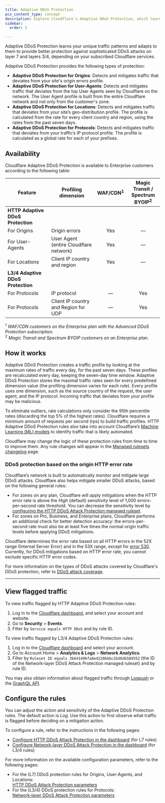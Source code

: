 ```yaml
---
title: Adaptive DDoS Protection
pcx_content_type: concept
description: Explore Cloudflare's Adaptive DDoS Protection, which learns traffic patterns to defend against sophisticated DDoS attacks on layers 3/4 and 7.
sidebar:
  order: 5

---
```


Adaptive DDoS Protection learns your unique traffic patterns and adapts to them to provide better protection against sophisticated DDoS attacks on layer 7 and layers 3/4, depending on your subscribed Cloudflare services.

Adaptive DDoS Protection provides the following types of protection:

- **Adaptive DDoS Protection for Origins**: Detects and mitigates traffic that deviates from your site's origin errors profile.
- **Adaptive DDoS Protection for User-Agents**: Detects and mitigates traffic that deviates from the top User Agents seen by Cloudflare on the network. The User Agent profile is built from the entire Cloudflare network and not only from the customer's zone.
- **Adaptive DDoS Protection for Locations**: Detects and mitigates traffic that deviates from your site’s geo-distribution profile. The profile is calculated from the rate for every client country and region, using the rates from the past seven days.
- **Adaptive DDoS Protection for Protocols**: Detects and mitigates traffic that deviates from your traffic’s IP protocol profile. The profile is calculated as a global rate for each of your prefixes.

## Availability

Cloudflare Adaptive DDoS Protection is available to Enterprise customers according to the following table:



| Feature                           | Profiling dimension                        | WAF/CDN<sup>1</sup> | Magic Transit /<br/>Spectrum BYOIP<sup>2</sup> |
| --------------------------------- | ------------------------------------------ | :-----------------: | :--------------------------------------------: |
| **HTTP Adaptive DDoS Protection** |                                            |                     |                                                |
| For Origins                       | Origin errors                              |         Yes         |                        —                       |
| For User-Agents                   | User Agent<br/>(entire Cloudflare network) |         Yes         |                        —                       |
| For Locations                     | Client IP country and region               |         Yes         |                        —                       |
| **L3/4 Adaptive DDoS Protection** |                                            |                     |                                                |
| For Protocols                     | IP protocol                                |          —          |                       Yes                      |
| For Protocols                     | Client IP country and Region for UDP       |          —          |                       Yes                      |



<sup>1</sup> _WAF/CDN customers on the Enterprise plan with the Advanced DDoS Protection subscription._<br/>
<sup>2</sup> _Magic Transit and Spectrum BYOIP customers on an Enterprise plan._

## How it works

Adaptive DDoS Protection creates a traffic profile by looking at the maximum rates of traffic every day, for the past seven days. These profiles are recalculated every day, keeping the seven-day time window. Adaptive DDoS Protection stores the maximal traffic rates seen for every predefined dimension value (the profiling dimension varies for each rule). Every profile uses one dimension, such as the source country of the request, the user agent, and the IP protocol. Incoming traffic that deviates from your profile may be malicious.

To eliminate outliers, rate calculations only consider the 95th percentile rates (discarding the top 5% of the highest rates). Cloudflare requires a minimum amount of requests per second (rps) to build traffic profiles. HTTP Adaptive DDoS Protection rules also take into account Cloudflare’s [Machine Learning (ML) models](/bots/concepts/bot-score/#machine-learning) to identify traffic that is likely automated.

Cloudflare may change the logic of these protection rules from time to time to improve them. Any rule changes will appear in the [Managed rulesets changelog](/ddos-protection/change-log/) page.

### DDoS protection based on the origin HTTP error rate

Cloudflare’s network is built to automatically monitor and mitigate large DDoS attacks. Cloudflare also helps mitigate smaller DDoS attacks, based on the following general rules:

- For zones on any plan, Cloudflare will apply mitigations when the HTTP error rate is above the _High_ (default) sensitivity level of 1,000 errors-per-second rate threshold. You can decrease the sensitivity level by [configuring the HTTP DDoS Attack Protection managed ruleset](/ddos-protection/managed-rulesets/http/configure-dashboard/).
- For zones on Pro, Business, and Enterprise plans, Cloudflare performs an additional check for better detection accuracy: the errors-per-second rate must also be at least five times the normal origin traffic levels before applying DDoS mitigations.

Cloudflare determines the error rate based on all HTTP errors in the 52X range (Internal Server Error) and in the 53X range, except for [error 530](/support/troubleshooting/cloudflare-errors/troubleshooting-cloudflare-5xx-errors/#error-530). Currently, for DDoS mitigations based on HTTP error rate, you cannot exclude specific HTTP error codes.

For more information on the types of DDoS attacks covered by Cloudflare's DDoS protection, refer to [DDoS attack coverage](/ddos-protection/about/attack-coverage/).

---

## View flagged traffic

To view traffic flagged by HTTP Adaptive DDoS Protection rules:

1. Log in to the [Cloudflare dashboard](https://dash.cloudflare.com/), and select your account and website.
2. Go to **Security** > **Events**.
3. Filter by `Service equals HTTP DDoS` and by rule ID.

To view traffic flagged by L3/4 Adaptive DDoS Protection rules:

1. Log in to the [Cloudflare dashboard](https://dash.cloudflare.com/) and select your account.
2. Go to Account Home > **Analytics & Logs** > **Network Analytics**.
3. Filter by `Ruleset ID equals 3b64149bfa6e4220bbbc2bd6db589552` (the ID of the Network-layer DDoS Attack Protection managed ruleset) and by rule ID.

You may also obtain information about flagged traffic through [Logpush](/logs/about/) or the [GraphQL API](/analytics/graphql-api/).

## Configure the rules

You can adjust the action and sensitivity of the Adaptive DDoS Protection rules. The default action is _Log_. Use this action to first observe what traffic is flagged before deciding on a mitigation action.

To configure a rule, refer to the instructions in the following pages:

- [Configure HTTP DDoS Attack Protection in the dashboard](/ddos-protection/managed-rulesets/http/configure-dashboard/) (for L7 rules)
- [Configure Network-layer DDoS Attack Protection in the dashboard](/ddos-protection/managed-rulesets/network/configure-dashboard/) (for L3/4 rules)

For more information on the available configuration parameters, refer to the following pages:

- For the (L7) DDoS protection rules for Origins, User-Agents, and Locations:<br/>
  [HTTP DDoS Attack Protection parameters](/ddos-protection/managed-rulesets/http/override-parameters/)
- For the (L3/4) DDoS protection rules for Protocols:<br/>
  [Network-layer DDoS Attack Protection parameters](/ddos-protection/managed-rulesets/network/override-parameters/)
